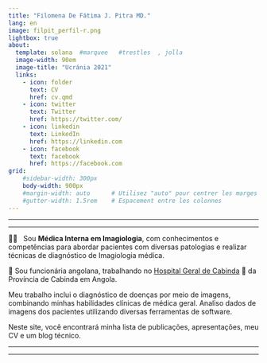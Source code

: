 ```yaml
---
title: "Filomena De Fátima J. Pitra MD."
lang: en
image: filpit_perfil-r.png
lightbox: true
about:
  template: solana  #marquee   #trestles  , jolla
  image-width: 90em
  image-title: "Ucránia 2021"
  links:
    - icon: folder
      text: CV 
      href: cv.qmd
    - icon: twitter
      text: Twitter
      href: https://twitter.com/
    - icon: linkedin
      text: LinkedIn
      href: https://linkedin.com
    - icon: facebook
      text: facebook
      href: https://facebook.com
grid:
    #sidebar-width: 300px
    body-width: 900px
    #margin-width: auto      # Utilisez "auto" pour centrer les marges
    #gutter-width: 1.5rem    # Espacement entre les colonnes
---
```


------------------------------------------------------------------------

------------------------------------------------------------------------

👩‍⚕️   Sou **Médica Interna em Imagiologia**, com conhecimentos e competências para abordar pacientes com diversas patologias e realizar técnicas de diagnóstico de Imagiologia médica.

👜 Sou funcionária angolana, trabalhando no [Hospital Geral de Cabinda]() 💝 da Província de Cabinda em Angola.

Meu trabalho inclui o diagnóstico de doenças por meio de imagens, combinando minhas habilidades clínicas de médica geral. Analiso dados de imagens dos pacientes utilizando diversas ferramentas de software.

Neste site, você encontrará minha lista de publicações, apresentações, meu CV e um blog técnico.

------------------------------------------------------------------------

------------------------------------------------------------------------

